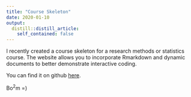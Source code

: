 ```yaml
---
title: "Course Skeleton"
date: 2020-01-10
output:
  distill::distill_article:
    self_contained: false
---
```



I recently created a course skeleton for a research methods or statistics course. The website allows you to incorporate Rmarkdown and dynamic documents to better demonstrate interactive coding. 

You can find it on github [here](https://cdishop.github.io/course_skeleton/).

Bo$^2$m =)